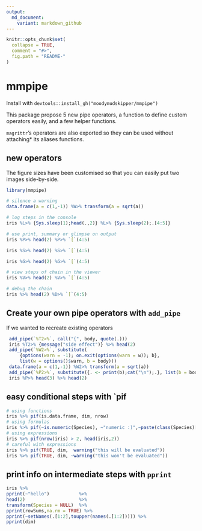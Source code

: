 ```yaml
---
output:
  md_document:
    variant: markdown_github
---
```


<!-- README.md is generated from README.Rmd. Please edit that file -->

```r
knitr::opts_chunk$set(
  collapse = TRUE,
  comment = "#>",
  fig.path = "README-"
)
```

# mmpipe

Install with `devtools::install_gh("moodymudskipper/mmpipe")`

This package propose 5 new pipe operators, a function to define custom operators
easily, and a few helper functions.

`magrittr`'s operators are also exported so they can be used without attaching*
its aliases functions.

## new operators

The figure sizes have been customised so that you can easily put two images side-by-side.

```r
library(mmpipe)

# silence a warning
data.frame(a = c(1,-1)) %W>% transform(a = sqrt(a))

# log steps in the console
iris %L>% {Sys.sleep(1);head(.,2)} %L>% {Sys.sleep(2);.[4:5]}

# use print, summary or glimpse on output
iris %P>% head(2) %P>% `[`(4:5)

iris %S>% head(2) %S>% `[`(4:5)

iris %G>% head(2) %G>% `[`(4:5)
```

```r
# view steps of chain in the viewer
iris %V>% head(2) %V>% `[`(4:5)

# debug the chain
iris %>% head(2) %D>% `[`(4:5)
```

## Create your own pipe operators with `add_pipe`

If we wanted to recreate existing operators

```r
 add_pipe(`%T2>%`, call("{", body, quote(.)))
 iris %T2>% {message("side effect")} %>% head(2)
 add_pipe(`%W2>%`, substitute(
     {options(warn = -1); on.exit(options(warn = w)); b},
     list(w = options()$warn, b = body)))
 data.frame(a = c(1,-1)) %W2>% transform(a = sqrt(a))
 add_pipe(`%P2>%`, substitute({. <- print(b);cat("\n");.}, list(b = body)))
 iris %P>% head(3) %>% head(2)
```

## easy conditional steps with `pif

```r
# using functions
iris %>% pif(is.data.frame, dim, nrow)
# using formulas
iris %>% pif(~is.numeric(Species), ~"numeric :)",~paste(class(Species)[1],":("))
# using expressions
iris %>% pif(nrow(iris) > 2, head(iris,2))
# careful with expressions
iris %>% pif(TRUE, dim,  warning("this will be evaluated"))
iris %>% pif(TRUE, dim, ~warning("this won't be evaluated"))
```

## print info on intermediate steps with `pprint`

```r
iris %>%
pprint(~"hello")           %>%
head(2)                    %>%
transform(Species = NULL)  %>%
pprint(rowSums,na.rm = TRUE) %>%
pprint(~setNames(.[1:2],toupper(names(.[1:2])))) %>%
pprint(dim)
```
